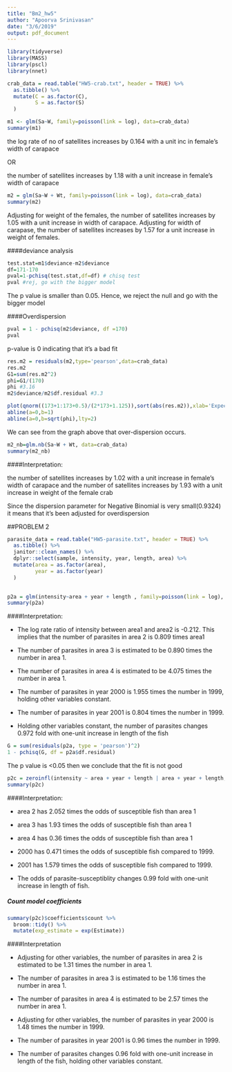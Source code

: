 ```yaml
---
title: "Bm2_hw5"
author: "Apoorva Srinivasan"
date: "3/6/2019"
output: pdf_document
---
```


```r
library(tidyverse)
library(MASS)
library(pscl)
library(nnet)
```

```r
crab_data = read.table("HW5-crab.txt", header = TRUE) %>%
  as.tibble() %>%
  mutate(C = as.factor(C),
         S = as.factor(S)
  )
```

```r
m1 <- glm(Sa~W, family=poisson(link = log), data=crab_data)
summary(m1)
```


the log rate of no of satellites increases by 0.164 with a unit inc in female's width of carapace

OR 

the number of satellites increases by 1.18 with a unit increase in female's width of carapace

```r
m2 = glm(Sa~W + Wt, family=poisson(link = log), data=crab_data)
summary(m2)
```



Adjusting for weight of the females, the number of satellites increases by 1.05 with a unit increase in width of carapace.
Adjusting for width of carapase, the number of satellites increases by 1.57 for a unit increase in weight of females.



####deviance analysis

```r
test.stat=m1$deviance-m2$deviance
df=171-170
pval=1-pchisq(test.stat,df=df) # chisq test
pval #rej, go with the bigger model
```

The p value is smaller than 0.05. Hence, we reject the null and go with the bigger model


####Overdispersion

```r
pval = 1 - pchisq(m2$deviance, df =170)
pval 
```

p-value is 0 indicating that it's a bad fit

```r
res.m2 = residuals(m2,type='pearson',data=crab_data)  
res.m2
G1=sum(res.m2^2) 
phi=G1/(170)
phi #3.16
m2$deviance/m2$df.residual #3.3
```


```r
plot(qnorm((173+1:173+0.5)/(2*173+1.125)),sort(abs(res.m2)),xlab='Expected Half-Normal Order Stats',ylab='Ordered Abs Pearson Residuals')
abline(a=0,b=1)
abline(a=0,b=sqrt(phi),lty=2) 
```


We can see from the graph above that over-dispersion occurs.

```r
m2_nb=glm.nb(Sa~W + Wt, data=crab_data)
summary(m2_nb)
```

####Interpretation:

the number  of satellites increases by 1.02 with a unit increase in female's width of carapace and the number of satellites increases by 1.93 with a unit increase in weight of the female crab

Since the dispersion parameter for Negative Binomial is very small(0.9324) it means that it's been adjusted for overdispersion

##PROBLEM 2

```r
parasite_data = read.table("HW5-parasite.txt", header = TRUE) %>%
  as.tibble() %>%
  janitor::clean_names() %>%
  dplyr::select(sample, intensity, year, length, area) %>%
  mutate(area = as.factor(area),
         year = as.factor(year)
  )
  
```

```r
p2a = glm(intensity~area + year + length , family=poisson(link = log), data=parasite_data)
summary(p2a)
```

####Interpretation:

* The log rate ratio of intensity between area1 and area2 is -0.212. This implies that the number of parasites in area 2 is 0.809 times area1

* The number of parasites in area 3 is estimated to be 0.890 times the number in area 1. 

* The number of parasites in area 4 is estimated to be 4.075 times the number in area 1.


* The number of parasites in year 2000 is 1.955 times the number in 1999, holding other variables constant. 

* The number of parasites in year 2001 is 0.804 times the number in 1999.

* Holding other variables constant, the number of parasites changes 0.972 fold with one-unit increase in length of the fish

```r
G = sum(residuals(p2a, type = 'pearson')^2)
1 - pchisq(G, df = p2a$df.residual)
```

The p value is <0.05 then we conclude that the fit is not good


```r
p2c = zeroinfl(intensity ~ area + year + length | area + year + length, data = parasite_data)
summary(p2c)
```



####Interpretation:

* area 2 has 2.052 times the odds of susceptible fish than area 1

* area 3 has 1.93 times the odds of susceptible fish than area 1

* area 4 has 0.36 times the odds of susceptible fish than area 1

* 2000 has 0.471 times the odds of susceptible fish compared to 1999. 

* 2001 has 1.579 times the odds of susceptible fish compared to 1999.

* The odds of parasite-susceptiblity changes 0.99 fold with one-unit increase in length of fish.


##### Count model coefficients

```r

summary(p2c)$coefficients$count %>% 
  broom::tidy() %>% 
  mutate(exp_estimate = exp(Estimate)) 

```

####Interpretation

* Adjusting for other variables, the number of parasites in area 2 is estimated to be 1.31 times the number in area 1. 

* The number of parasites in area 3 is estimated to be 1.16 times the number in area 1. 

* The number of parasites in area 4 is estimated to be 2.57 times the number in area 1.

* Adjusting for other variables, the number of parasites in year 2000 is 1.48 times the number in 1999. 

* The number of parasites in year 2001 is 0.96 times the number in 1999.

* The number of parasites changes 0.96 fold with one-unit increase in length of the fish, holding other variables constant. 
